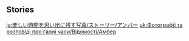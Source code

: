 {{EventTabs}}
==Stories==
{{TPRGT Story
|character          = Amber
|time               = 2022-08-10
|zh                 = 
;今天是安柏的生日哦，我们快去为她庆祝吧！
:'''派蒙：'''安柏，生日快乐！今年的礼物是&mdash;&mdash;
:'''派蒙：'''锵锵~月亮派和免费清洗兔兔伯爵服务~
:'''安柏：'''太棒了！
:'''安柏：'''真好吃！可以请你教我做法吗，嘿嘿嘿~
:'''旅行者：'''咦，兔兔伯爵好像有点不对劲…
|dialogue_review_zh = 生日快乐！今年的礼物是&mdash;&mdash;月亮派和免费清洗兔兔伯爵服务~
|en                 =
;Today is [[Amber]]'s birthday, let's go and celebrate with her!
:'''Paimon:''' Amber, happy birthday! Our present for you this year is&mdash;
:'''Paimon:''' Ta-da! Some [[Moon Pie]] and free laundry service for [[Baron Bunny]]~
:'''Amber:''' Hurray!
:'''Amber:''' This is delicious! Can I get you to teach me how to make it? Hehehe~
:'''Traveler:''' Huh, something feels off with Baron Bunny...
|dialogue_review_en = Happy birthday! Our present for you this year is&mdash; some Moon Pie and free laundry service for Baron Bunny~
}}
<noinclude>
[[ja:楽しい時間を思い出に残す写真/ストーリー/アンバー]]
[[uk:Фотографії та розповіді про гарні часи/Відомості/Амбер]]
</noinclude>